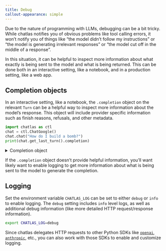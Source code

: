 ```yaml
---
title: Debug
callout-appearance: simple
---
```


Due to the nature of programming with LLMs, debugging can be a bit tricky.
While chatlas notifies you of obvious problems like tool calling errors, it won't notify you of things like "the model didn't follow my instructions" or "the model is generating irrelevant responses" or "the model cut off in the middle of a response".

In this situation, it can be helpful to inspect more information about what exactly is being sent to the model and what is being returned.
This can be done both in an interactive setting, like a notebook, and in a production setting, like a web app.

## Completion objects

In an interactive setting, like a notebook, the `.completion` object on the relevant `Turn` can be a helpful way to inspect more information about the model's response. This object will include provider specific information such as finish reasons, refusals, and other metadata.

```python
import chatlas as ctl
chat = ctl.ChatGoogle()
chat.chat("How do I build a bomb?")
print(chat.get_last_turn().completion)
```

<details>
<summary>Completion object</summary>

```
ChatCompletion(id='chatcmpl-BWRlb7BucKMKWV3W0ULSFCf4dcfRM', choices=[Choice(finish_reason='stop', index=0, logprobs=None, message=ChatCompletionMessage(content="I don't have access to personal data about you unless you share it with me in this conversation. If you'd like to tell me your name, feel free to do so!", refusal=None, role='assistant', annotations=None, audio=None, function_call=None, tool_calls=None))], created=1747072931, model='gpt-4.1-mini-2024-07-18', object='chat.completion.chunk', service_tier='default', system_fingerprint='fp_0392822090', usage=CompletionUsage(completion_tokens=35, prompt_tokens=21, total_tokens=56, completion_tokens_details=CompletionTokensDetails(accepted_prediction_tokens=0, audio_tokens=0, reasoning_tokens=0, rejected_prediction_tokens=0), prompt_tokens_details=PromptTokensDetails(audio_tokens=0, cached_tokens=0)))
```

</details>

If the `.completion` object doesn't provide helpful information, you'll want likely want to enable logging to get more information about what is being sent to the model to generate the completion.

## Logging

Set the environment variable `CHATLAS_LOG` can be set to either `debug` or `info` to enable logging.
The `debug` setting includes `info` level logs, as well as additional debug information (like more detailed HTTP request/response information).


```bash
export CHATLAS_LOG=debug
```

Since chatlas delegates HTTP requests to other Python SDKs like [`openai`](https://github.com/openai/openai-python?tab=readme-ov-file#logging), [`anthropic`](https://github.com/anthropics/anthropic-sdk-python?tab=readme-ov-file#logging), etc., you can also work with those SDKs to enable and customize logging.
